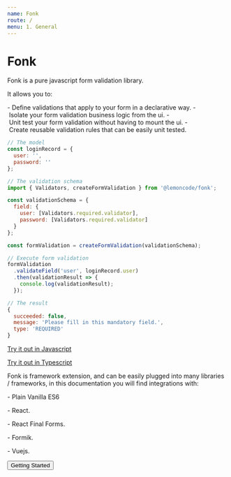 ```yaml
---
name: Fonk
route: /
menu: 1. General
---
```



# Fonk

Fonk is a pure javascript form validation library.

It allows you to:

- Define validations that apply to your form in a declarative way.
- Isolate your form validation business logic from the ui.
- Unit test your form validation without having to mount the ui.
- Create reusable validation rules that can be easily unit tested.

```javascript
// The model
const loginRecord = {
  user: '',
  password: ''
};

// The validation schema
import { Validators, createFormValidation } from '@lemoncode/fonk';

const validationSchema = {
  field: {
    user: [Validators.required.validator],
    password: [Validators.required.validator]
  }
};

const formValidation = createFormValidation(validationSchema);

// Execute form validation
formValidation
  .validateField('user', loginRecord.user)
  .then(validationResult => {
    console.log(validationResult);
  });

// The result
{
  succeeded: false,
  message: 'Please fill in this mandatory field.',
  type: 'REQUIRED'
}
```

[Try it out in Javascript](https://codesandbox.io/s/github/lemoncode/fonk/tree/master/examples/vanilla/js/validate-field)

[Try it out in Typescript](https://codesandbox.io/s/github/lemoncode/fonk/tree/master/examples/vanilla/ts/validate-field)

Fonk is framework extension, and can be easily plugged into many libraries / frameworks,
in this documentation you will find integrations with:

- Plain Vanilla ES6

- React.

- React Final Forms.

- Formik.

- Vuejs.

<Container>
  <Button to="./getting-started">Getting Started</Button>
</Container>

